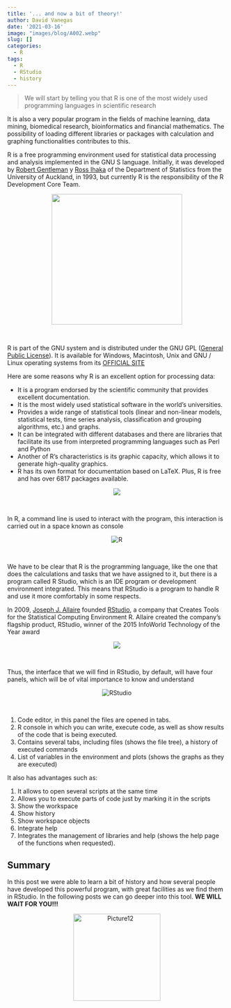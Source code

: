```yaml
---
title: '... and now a bit of theory!'
author: David Vanegas
date: '2021-03-16'
image: "images/blog/A002.webp"
slug: []
categories:
  - R
tags:
  - R
  - RStudio
  - history
---
```


>We will start by telling you that <res>R</res> is one of the most widely used programming languages in scientific research

It is also a very popular program in the fields of machine learning, data mining, biomedical research, bioinformatics and financial mathematics. The possibility of loading different libraries or packages with calculation and graphing functionalities contributes to this.


R is a free programming environment used for statistical data processing and analysis implemented in the GNU S language. Initially, it was developed by [Robert Gentleman](https://en.wikipedia.org/wiki/Robert_Gentleman_(statistician)) y [Ross Ihaka](https://en.wikipedia.org/wiki/Ross_Ihaka) of the Department of Statistics from the University of Auckland, in 1993, but currently R is the responsibility of the R Development Core Team.

<center>
![](https://i.ibb.co/k59kMjm/image.png){width="300"}
</center><br>

R is part of the GNU system and is distributed under the GNU GPL ([General Public License](https://es.wikipedia.org/wiki/GNU_General_Public_License)). It is available for Windows, Macintosh, Unix and GNU / Linux operating systems from its [OFFICIAL SITE](https://www.r-project.org/)

Here are some reasons why R is an excellent option for processing data:

- It is a program endorsed by the scientific community that provides excellent documentation.
- It is the most widely used statistical software in the world's universities.
- Provides a wide range of statistical tools (linear and non-linear models, statistical tests, time series analysis, classification and grouping algorithms, etc.) and graphs.
- It can be integrated with different databases and there are libraries that facilitate its use from interpreted programming languages such as Perl and Python
- Another of R's characteristics is its graphic capacity, which allows it to generate high-quality graphics.
- R has its own format for documentation based on LaTeX.
Plus, R is free and has over 6817 packages available.

<center>
![](https://i.ibb.co/0Jfwk2G/image-1.png)
</center><br>

In R, a command line is used to interact with the program, this interaction is carried out in a space known as <res> console </res>

<center>
<img src="https://i.ibb.co/yyVHKhh/R.png" alt="R" border="0" class="responsive">
</center><br>

We have to be clear that R is the programming language, like the one that does the calculations and tasks that we have assigned to it, but there is a program called <res>R Studio</res>, which is an IDE program or development environment integrated. This means that RStudio is a program to handle R and use it more comfortably in some respects.

In 2009, [Joseph J. Allaire](https://en.wikipedia.org/wiki/Joseph_J._Allaire) founded [RStudio](https://rstudio.com/products/rstudio/download/), a company that Creates Tools for the Statistical Computing Environment R. Allaire created the company's flagship product, RStudio, winner of the 2015 InfoWorld Technology of the Year award

<center>
![](https://i.ibb.co/xfvHVbN/chvmdsmomg96uoz8g3ad.jpg)
</center><br>

Thus, the interface that we will find in RStudio, by default, will have four panels, which will be of vital importance to know and understand

<center>
<img src="https://i.ibb.co/J5sRQ0h/RStudio.png" alt="RStudio" border="0" class="responsive">
</center><br> 

1. Code editor, in this panel the files are opened in tabs.
2. R console in which you can write, execute code, as well as show results of the code that is being executed.
3. Contains several tabs, including files (shows the file tree), a history of executed commands
4. List of variables in the environment and plots (shows the graphs as they are executed)


It also has advantages such as:

1. It allows to open several scripts at the same time
2. Allows you to execute parts of code just by marking it in the scripts
3. Show the workspace
4. Show history
5. Show workspace objects
6. Integrate help
7. Integrates the management of libraries and help (shows the help page of the functions when requested).

## **Summary**

In this post we were able to learn a bit of history and how several people have developed this powerful program, with great facilities as we find them in RStudio. In the following posts we can go deeper into this tool. **WE WILL WAIT FOR YOU!!!** 

<center>
<img src="https://i.ibb.co/Lpb8FRY/Picture12.png" alt="Picture12" border="0" width="200">
</center>
